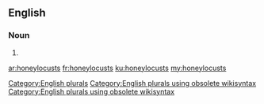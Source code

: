 ==English==

===Noun===
{{head|en}}

# {{plural of|honeylocust}}

[[Category:English plurals]][[Category:English plurals using obsolete wikisyntax]][[Category:English plurals using obsolete wikisyntax]]

[[ar:honeylocusts]]
[[fr:honeylocusts]]
[[ku:honeylocusts]]
[[my:honeylocusts]]